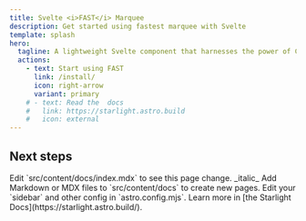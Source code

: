 ```yaml
---
title: Svelte <i>FAST</i> Marquee
description: Get started using fastest marquee with Svelte 
template: splash
hero:
  tagline: A lightweight Svelte component that harnesses the power of CSS animations to create silky smooth marquees.
  actions:
    - text: Start using FAST
      link: /install/
      icon: right-arrow
      variant: primary
    # - text: Read the  docs
    #   link: https://starlight.astro.build
    #   icon: external
---
```



## Next steps

<CardGrid stagger>
	<Card title="Update content" icon="pencil">
		Edit `src/content/docs/index.mdx` to see this page change. _italic_
	</Card>
	<Card title="Add new content" icon="add-document">
		Add Markdown or MDX files to `src/content/docs` to create new pages.
	</Card>
	<Card title="Configure your site" icon="setting">
		Edit your `sidebar` and other config in `astro.config.mjs`.
	</Card>
	<Card title="Read the docs" icon="open-book">
		Learn more in [the Starlight Docs](https://starlight.astro.build/).
	</Card>
</CardGrid>
